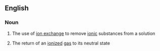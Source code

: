 ==English==

===Noun===
{{en-noun|-}}

#{{chemistry}} The use of [[ion exchange]] to remove [[ionic]] substances from a solution
#{{chemistry}} The return of an [[ionized]] [[gas]] to its neutral state